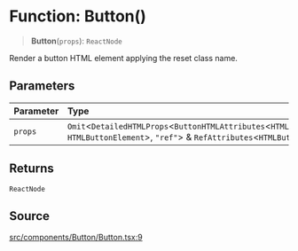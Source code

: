 # Function: Button()

> **Button**(`props`): `ReactNode`

Render a button HTML element applying the reset class name.

## Parameters

| Parameter | Type |
| :------ | :------ |
| `props` | `Omit`\<`DetailedHTMLProps`\<`ButtonHTMLAttributes`\<`HTMLButtonElement`\>, `HTMLButtonElement`\>, `"ref"`\> & `RefAttributes`\<`HTMLButtonElement`\> |

## Returns

`ReactNode`

## Source

[src/components/Button/Button.tsx:9](https://github.com/gpbl/react-day-picker/blob/6515ed496/src/components/Button/Button.tsx#L9)
